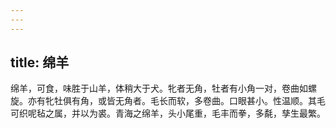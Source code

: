 ```yaml
---
---
---
```

title: 绵羊
---



绵羊，可食，味胜于山羊，体稍大于犬。牝者无角，牡者有小角一对，卷曲如螺旋。亦有牝牡俱有角，或皆无角者。毛长而软，多卷曲。口眼甚小。性温顺。其毛可织呢毡之属，并以为裘。青海之绵羊，头小尾重，毛丰而拳，多氄，孳生最繁。